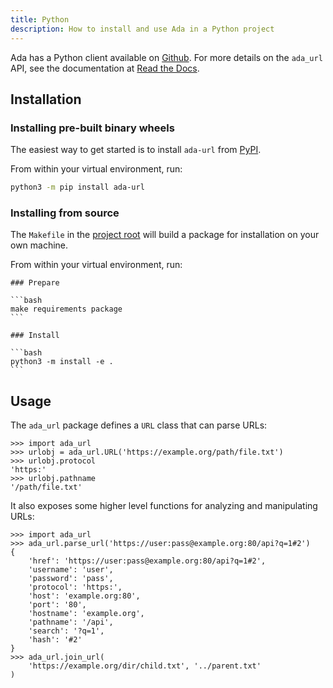 ```yaml
---
title: Python
description: How to install and use Ada in a Python project
---
```


Ada has a Python client available on [Github](https://github.com/ada-url/ada-python).
For more details on the `ada_url` API, see the documentation at [Read the Docs](https://ada-url.readthedocs.io/en/latest/).

## Installation

### Installing pre-built binary wheels

The easiest way to get started is to install `ada-url` from [PyPI](https://pypi.org/project/ada-url/).

From within your virtual environment, run:

```bash
python3 -m pip install ada-url 
```

### Installing from source

The `Makefile` in the [project root](https://github.com/ada-url/ada-python) will build a package for installation on your own machine.

From within your virtual environment, run:

<Steps>

    ### Prepare

    ```bash
    make requirements package
    ```

    ### Install

    ```bash
    python3 -m install -e .
    ```

</Steps>

## Usage

The `ada_url` package defines a `URL` class that can parse URLs:

```python3
>>> import ada_url
>>> urlobj = ada_url.URL('https://example.org/path/file.txt')
>>> urlobj.protocol
'https:'
>>> urlobj.pathname
'/path/file.txt'
```

It also exposes some higher level functions for analyzing and manipulating URLs:

```python3
>>> import ada_url
>>> ada_url.parse_url('https://user:pass@example.org:80/api?q=1#2')
{
    'href': 'https://user:pass@example.org:80/api?q=1#2',
    'username': 'user',
    'password': 'pass',
    'protocol': 'https:',
    'host': 'example.org:80',
    'port': '80',
    'hostname': 'example.org',
    'pathname': '/api',
    'search': '?q=1',
    'hash': '#2'
}
>>> ada_url.join_url(
    'https://example.org/dir/child.txt', '../parent.txt'
)
```
